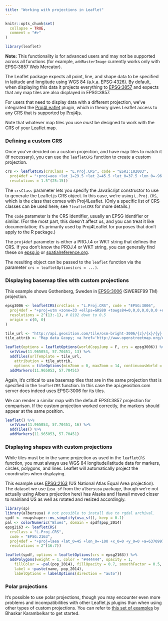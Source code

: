 ```yaml
---
title: "Working with projections in Leaflet"
---
```


```r
knitr::opts_chunk$set(
  collapse = TRUE,
  comment = "#>"
)
```

```r
library(leaflet)
```

**Note:** This functionality is for advanced users and may not be supported across all functions (for example, `addRasterImage` currently works only with EPSG:3857 Web Mercator).

The Leaflet package expects all point, line, and shape data to be specified in latitude and longitude using WGS 84 (a.k.a. EPSG:4326). By default, when displaying this data it projects everything to [EPSG:3857](http://epsg.io/3857) and expects that any map tiles are also displayed in EPSG:3857.

For users that need to display data with a different projection, we've integrated the [Proj4Leaflet](https://github.com/kartena/Proj4Leaflet) plugin, which in theory gives Leaflet access to any CRS that is supported by [Proj4js](http://proj4js.org/).

Note that whatever map tiles you use _must_ be designed to work with the CRS of your Leaflet map.

### Defining a custom CRS

Once you've decided on a custom projection, and have map tiles to match it (if necessary), you can use the `leafletCRS` function to create a custom projection.

```r
crs <- leafletCRS(crsClass = "L.Proj.CRS", code = "ESRI:102003",
  proj4def = "+proj=aea +lat_1=29.5 +lat_2=45.5 +lat_0=37.5 +lon_0=-96 +x_0=0 +y_0=0 +datum=WGS84 +units=m +no_defs",
  resolutions = 1.5^(25:15))
```

The `crsClass` parameter lets you specify the JavaScript constructor to use to generate the Leaflet.js CRS object. In this case, we're using `L.Proj.CRS`, which is the class that comes with Proj4Leaflet. (Only a specific list of CRS classes can be used here; see `?leafletCRS` for more details.)

The `code` parameter is the CRS identifier, usually an EPSG identifier or similar. (For the most part, this doesn't affect us, and you can treat it like documentation; it's primarily used by Proj4Leaflet for purposes that don't apply to the R package.)

The `proj4def` parameter is either a PROJ.4 or WKT string that defines the CRS. If you don't know the PROJ.4 or WKT string, you can generally find these on [epsg.io](https://epsg.io/) or [spatialreference.org](http://spatialreference.org/).

The resulting object can be passed to the `leaflet` function via the parameter `crs = leafletOptions(crs = ...)`.

### Displaying basemap tiles with custom projections

This example shows Gothenberg, Sweden in [EPSG:3006](http://epsg.io/3006) (SWEREF99 TM) projection.

```r
epsg3006 <- leafletCRS(crsClass = "L.Proj.CRS", code = "EPSG:3006",
  proj4def = "+proj=utm +zone=33 +ellps=GRS80 +towgs84=0,0,0,0,0,0,0 +units=m +no_defs",
  resolutions = 2^(13:-1), # 8192 down to 0.5
  origin = c(0, 0)
)

tile_url <- "http://api.geosition.com/tile/osm-bright-3006/{z}/{x}/{y}.png"
tile_attrib <- "Map data &copy; <a href='http://www.openstreetmap.org/copyright'>OpenStreetMap contributors</a>, Imagery &copy; 2013 <a href='http://www.kartena.se/'>Kartena</a>"

leaflet(options = leafletOptions(worldCopyJump = F, crs = epsg3006)) %>%
  setView(11.965053, 57.70451, 13) %>%
  addTiles(urlTemplate = tile_url,
    attribution = tile_attrib,
    options = tileOptions(minZoom = 0, maxZoom = 14, continuousWorld = T)) %>%
  addMarkers(11.965053, 57.70451)
```

Again, it's critical to use basemap tiles that are in the same projection that is specified in the `leafletCRS` function. In this case the api.geosition.com server does indeed uses EPSG:3006 for its tiles.

We can render a similar map with the default EPSG:3857 projection for comparison. If the custom projection worked correctly, the markers should appear at the same position.

```r
leaflet() %>%
  setView(11.965053, 57.70451, 16) %>%
  addTiles() %>%
  addMarkers(11.965053, 57.70451)
```

### Displaying shapes with custom projections

While tiles must be in the same projection as used in the `leafletCRS` function, you must always use WGS 84 longitude/latitude data for markers, circles, polygons, and lines. Leaflet will automatically project the coordinates when displaying.

This example uses [EPSG:2163](http://epsg.io/2163) (US National Atlas Equal Area projection). The dataset we use (`usa_sf` from the `albersusa` package, though we're not actually using Albers projection here) has Alaska and Hawaii moved closer to mainland US as well as rotated and resized accordingly.

```r
library(sp)
library(albersusa) # not possible to install due to rgdal archival.
spdf <- rmapshaper::ms_simplify(usa_sf(), keep = 0.1)
pal <- colorNumeric("Blues", domain = spdf$pop_2014)
epsg2163 <- leafletCRS(
  crsClass = "L.Proj.CRS",
  code = "EPSG:2163",
  proj4def = "+proj=laea +lat_0=45 +lon_0=-100 +x_0=0 +y_0=0 +a=6370997 +b=6370997 +units=m +no_defs",
  resolutions = 2^(16:7))

leaflet(spdf, options = leafletOptions(crs = epsg2163)) %>%
  addPolygons(weight = 1, color = "#444444", opacity = 1,
    fillColor = ~pal(pop_2014), fillOpacity = 0.7, smoothFactor = 0.5,
    label = ~paste(name, pop_2014),
    labelOptions = labelOptions(direction = "auto"))
```

### Polar projections

It's possible to use polar projections, though you may encounter even more problems and incompatibilities with other Leaflet.js plugins than when using other types of custom projections. You can refer to [this set of examples](http://rpubs.com/bhaskarvk/leaflet-polarmaps) by Bhaskar Karambelkar to get started.

